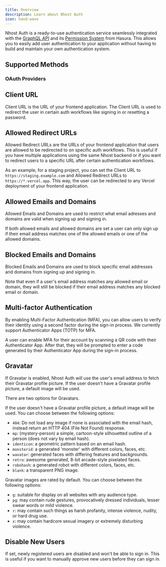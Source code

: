 ```yaml
---
title: Overview
description: Learn about Nhost Auth
icon: hand-wave
---
```


Nhost Auth is a ready-to-use authentication service seamlessly integrated with the [GraphQL API](/product/graphql) and its [Permission System](/guides/api/permissions) from Hasura. This allows you to easily add user authentication to your application without having to build and maintain your own authentication system.

## Supported Methods

<CardGroup cols={4}>
  <Card title="Email and Password" icon="square-1" href="/guides/auth/sign-in-email-password">
  </Card>
  <Card title="Magic Link" icon="square-2" href="/guides/auth/sign-in-magic-link">
  </Card>
  <Card title="Phone Number (SMS)" icon="square-3" href="/guides/auth/sign-in-phone-number">
  </Card>
  <Card title="Security Keys (WebAuthn)" icon="square-4" href="/guides/auth/sign-in-webauthn">
  </Card>
  <Card title="Elevated Permissions" icon="square-5" href="/guides/auth/elevated-permissions">
  </Card>
</CardGroup>

### OAuth Providers

<CardGroup cols={4}>
  <Card title="Apple" icon="square-1" href="/guides/auth/social/sign-in-apple">
  </Card>
  <Card title="Discord" icon="square-2" href="/guides/auth/social/sign-in-discord">
  </Card>
  <Card title="Facebook" icon="square-3" href="/guides/auth/social/sign-in-facebook">
  </Card>
  <Card title="GitHub" icon="square-4" href="/guides/auth/social/sign-in-github">
  </Card>
  <Card title="Google" icon="square-5" href="/guides/auth/social/sign-in-google">
  </Card>
  <Card title="Linkedin" icon="square-6" href="/guides/auth/social/sign-in-linkedin">
  </Card>
  <Card title="Spotify" icon="square-7" href="/guides/auth/social/sign-in-spotify">
  </Card>
  <Card title="Twitch" icon="square-8" href="/guides/auth/social/sign-in-twitch">
  </Card>
  <Card title="WorkOS" icon="square-9" href="/guides/auth/social/sign-in-workos">
  </Card>
</CardGroup>

## Client URL

Client URL is the URL of your frontend application. The Client URL is used to redirect the user in certain auth workflows like signing in or resetting a password.

## Allowed Redirect URLs

Allowed Redirect URLs are the URLs of your frontend application that users are allowed to be redirected to on specific auth workflows. This is useful if you have multiple applications using the same Nhost backend or if you want to redirect users to a specific URL after certain authentication workflows.

As an example, for a staging project, you can set the Client URL to `https://staging.example.com` and Allowed Redirect URLs to `https://*.vercel.app`. This way, the user can be redirected to any Vercel deployment of your frontend application.

## Allowed Emails and Domains

Allowed Emails and Domains are used to restrict what email adresses and domains are valid when signing up and signing in.

If both allowed emails and allowed domains are set a user can only sign up if their email address matches one of the allowed emails or one of the allowed domains.

## Blocked Emails and Domains

Blocked Emails and Domains are used to block specific email addresses and domains from signing up and signing in.

Note that even if a user's email address matches any allowed email or domain, they will still be blocked if their email address matches any blocked email or domain.

## Multi-factor Authentication

By enabling Multi-Factor Authentication (MFA), you can allow users to verify their identity using a second factor during the sign-in process. We currently support Authenticator Apps (TOTP) for MFA.

A user can enable MFA for their account by scanning a QR code with their Authenticator App. After that, they will be prompted to enter a code generated by their Authenticator App during the sign-in process.

## Gravatar

If Gravatar is enabled, Nhost Auth will use the user's email address to fetch their Gravatar profile picture. If the user doesn't have a Gravatar profile picture, a default image will be used.

There are two options for Gravatars.

<Steps>
  <Step title="Default Image">

If the user doesn't have a Gravatar profile picture, a default image will be used. You can choose between the following options:

- `404`: Do not load any image if none is associated with the email hash, instead return an HTTP 404 (File Not Found) response.
- `mp`: (mystery-person) a simple, cartoon-style silhouetted outline of a person (does not vary by email hash).
- `identicon`: a geometric pattern based on an email hash.
- `monsterid`: a generated 'monster' with different colors, faces, etc.
- `wavatar`: generated faces with differing features and backgrounds.
- `retro`: awesome generated, 8-bit arcade-style pixelated faces.
- `robohash`: a generated robot with different colors, faces, etc.
- `blank`: a transparent PNG image.

</Step>

<Step title="Rating">

Gravatar images are rated by default. You can choose between the following options:

- `g`: suitable for display on all websites with any audience type.
- `pg`: may contain rude gestures, provocatively dressed individuals, lesser swear words or mild violence.
- `r`: may contain such things as harsh profanity, intense violence, nudity, or hard drug use.
- `x`: may contain hardcore sexual imagery or extremely disturbing violence.

</Step>
</Steps>

## Disable New Users

If set, newly registered users are disabled and won't be able to sign in. This is useful if you want to manually approve new users before they can sign in.
